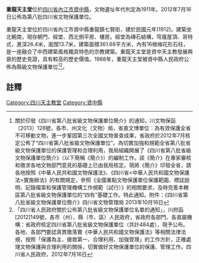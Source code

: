 {{msg:四川省文物保護單位
|名稱 = 重龍天主堂
|編號 = 425
|圖片 = 
|級別 = S8
|分類 = 
|時代 = 1911年
|地点 = [[四川省|四川省]][[內江市|內江市]][[資中縣|資中縣]]
|坐標 =
|登錄 = 2012年7月16日
}}
'''重龍天主堂'''位於[[四川省|四川省]][[內江市|內江市]][[資中縣|資中縣]]，文物遺址年代判定為1911年。2012年7月16日公佈為第八批四川省文物保護單位。

重龍天主堂位於四川省內江市資中縣重龍鎮七賢街，建於民國元年(1912)。建築坐北朝南，現存朝門、經堂、西北側平房、樓房。經堂為磚石結構，穹窿屋頂、哥特式，進深26.4米，面闊13.7米，建築面積361.68平方米，內有16根梅花形石柱，是一座融合了中西建築風格獨具特色的宗教建築。重龍天主堂是資中天主教發展興衰的歷史見證，具有較高的歷史價值。1988年，重龍天主堂被資中縣人民政府公佈為縣級文物保護單位<ref>關於印發《四川省第八批省級文物保護單位簡介》的通知，川文物保函〔2013〕128號，各市、州文化（文物）局，省直文博單位：為有效保護全省不可移動文物，進一步鞏固第三次全國文物普查成果，省政府於2012年7月核定公佈了“四川省第八批省級文物保護單位”。為切實加強和規範全省第八批省級文物保護單位的保護管理和合理利用，我局組織開展了《四川省第八批省級文物保護單位簡介》（以下簡稱《簡介》）的編制工作。該《簡介》在專家審核和徵求各地文物部門意見的基礎上已由我局核定。現將《簡介》印發全省，請各地按照《中華人民共和國文物保護法》、《四川省<中華人民共和國文物保護法>實施辦法》的有關規定，參照《全國重點文物保護單位保護範圍、標誌說明、記錄檔案和保護管理機構工作規範（試行）》的相關要求，及時完善本轄區第八批省級文物保護單位的“四有”基礎工作。特此通知。附件：《四川省第八批省級文物保護單位簡介》四川省文物管理局  2013年10月16日</ref><ref>  「四川省人民政府關於公布第八批省級文物保護單位名單的通知」，川府函[2012]149號，各市（州）、縣（市、區）人民政府，省政府各部門、各直屬機構：省政府核定四川省第八批省級文物保護單位（共計484處），現予公布。各地、各部門要認真貫徹落實《中華人民共和國文物保護法》等相關法律法規，按照「保護為主、搶救第一、合理利用、加強管理」的工作方針，正確處理文物保護與合理利用的關係，切實做好文物保護單位的保護、管理工作。四川省人民政府，2012年7月16日</ref>。
==註釋==
{{reflist}}
{{文物保護單位小作品}}
[[Category:四川天主教堂|Category:四川天主教堂]]
[[Category:資中縣|Category:資中縣]]